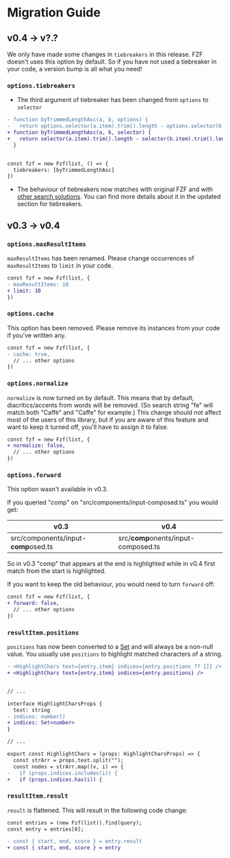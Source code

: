 
<Seo title="Migration Guide" />

# Migration Guide

## v0.4 → v?.?

We only have made some changes in `tiebreakers` in this release. FZF doesn't uses this option by default. So if you have not used a tiebreaker in your code, a version bump is all what you need!

### `options.tiebreakers`

- The third argument of tiebreaker has been changed from `options` to `selector`

```diff
- function byTrimmedLengthAsc(a, b, options) {
-   return options.selector(a.item).trim().length - options.selector(b.item).trim().length;
+ function byTrimmedLengthAsc(a, b, selector) {
+   return selector(a.item).trim().length - selector(b.item).trim().length;
  }


const fzf = new Fzf(list, () => {
  tiebreakers: [byTrimmedLengthAsc]
})
```

- The behaviour of tiebreakers now matches with original FZF and with [other search solutions](https://youtu.be/7WQ00Y-80qs?t=3195). You can find more details about it in the updated section for tiebreakers.

## v0.3 → v0.4

### `options.maxResultItems`

`maxResultItems` has been renamed. Please change occurrences of `maxResultItems` to `limit` in your code.

```diff
const fzf = new Fzf(list, {
- maxResultItems: 10
+ limit: 10
})
```

### `options.cache`

This option has been removed. Please remove its instances from your code if you've written any.

```diff
const fzf = new Fzf(list, {
- cache: true,
  // ... other options
})
```

### `options.normalize`

`normalize` is now turned on by default. This means that by default, diacritics/accents from words will be removed. (So search string "fe" will match both "Caffè" and "Caffe" for example.) This change should not affect most of the users of this library, but if you are aware of this feature and want to keep it turned off, you'll have to assign it to false.

```diff
const fzf = new Fzf(list, {
+ normalize: false,
  // ... other options
})
```

### `options.forward`

This option wasn't available in v0.3.

If you queried "comp" on "src/components/input-composed.ts" you would get:

| v0.3                                    | v0.4                                    |
| ---                                     | ---                                     |
| src/components/input-<b>comp</b>osed.ts | src/<b>comp</b>onents/input-composed.ts |

So in v0.3 "comp" that appears at the end is highlighted while in v0.4 first match from the start is highlighted.

If you want to keep the old behaviour, you would need to turn `forward` off:

```diff
const fzf = new Fzf(list, {
+ forward: false,
  // ... other options
})
```

### `resultItem.positions`

`positions` has now been converted to a [Set](https://developer.mozilla.org/en-US/docs/Web/JavaScript/Reference/Global_Objects/Set) and will always be a non-null value. You usually use `positions` to highlight matched characters of a string.

```diff
- <HighlightChars text={entry.item} indices={entry.positions ?? []} />
+ <HighlightChars text={entry.item} indices={entry.positions} />


// ...

interface HighlightCharsProps {
  text: string
- indices: number[]
+ indices: Set<number>
}

// ...

export const HighlightChars = (props: HighlightCharsProps) => {
  const strArr = props.text.split("");
  const nodes = strArr.map((v, i) => {
-   if (props.indices.includes(i)) {
+   if (props.indices.has(i)) {
```

### `resultItem.result`

`result` is flattened. This will result in the following code change:

```diff
const entries = (new Fzf(list)).find(query); 
const entry = entries[0];

- const { start, end, score } = entry.result
+ const { start, end, score } = entry
```

